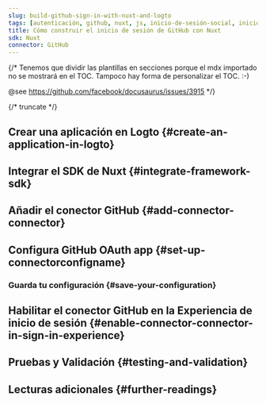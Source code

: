 ```yaml
---
slug: build-github-sign-in-with-nuxt-and-logto
tags: [autenticación, github, nuxt, js, inicio-de-sesión-social, inicio-de-sesión, login]
title: Cómo construir el inicio de sesión de GitHub con Nuxt
sdk: Nuxt
connector: GitHub
---
```


{/*
  Tenemos que dividir las plantillas en secciones porque el mdx importado no se mostrará en el TOC.
  Tampoco hay forma de personalizar el TOC. :-)

  @see https://github.com/facebook/docusaurus/issues/3915
*/}




{/* truncate */}

<Intro connector={connector} sdk="Nuxt" link="https://nuxt.com" />

## Crear una aplicación en Logto \{#create-an-application-in-logto}

<CreateApplication type="Web tradicional" framework="Nuxt" />

## Integrar el SDK de Nuxt \{#integrate-framework-sdk}

<IntegrateSdk />

## Añadir el conector GitHub \{#add-connector-connector}

<AddSocialConnector connector={connector} framework="Nuxt" />

## Configura GitHub OAuth app \{#set-up-connectorconfigname}

<ConnectorGuide />

### Guarda tu configuración \{#save-your-configuration}

<SaveYourConfiguration connector={connector} />

## Habilitar el conector GitHub en la Experiencia de inicio de sesión \{#enable-connector-connector-in-sign-in-experience}

<EnableSocialConnector connector={connector} />

## Pruebas y Validación \{#testing-and-validation}

<TestingAndValidation connector={connector} sdk="Nuxt" />

## Lecturas adicionales \{#further-readings}

<FurtherReadings />
